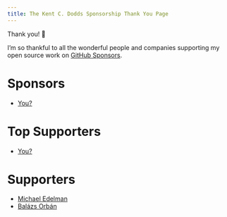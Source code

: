 ```yaml
---
title: The Kent C. Dodds Sponsorship Thank You Page
---
```


Thank you! 💖

I’m so thankful to all the wonderful people and companies supporting my open
source work on
[GitHub Sponsors](https://github.com/users/kentcddodds/sponsorship).

# Sponsors

- [You?](https://github.com/users/kentcddodds/sponsorship)

# Top Supporters

- [You?](https://github.com/users/kentcddodds/sponsorship)

# Supporters

- [Michael Edelman](https://github.com/medelman17)
- [Balázs Orbán](https://github.com/balazsorban44)
